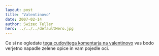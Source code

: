 ```yaml
---
layout: post
title: 'Valentinovo'
date: 2007-02-14
author: Swizec Teller
hero: ../../../defaultHero.jpg
---
```

Ce si ne ogledate [tega cudovitega komentarja na valentinovo](http://www.zefrank.com/valentine/) vas bodo verjetno napadle zelene opice in vam pojedle oci.